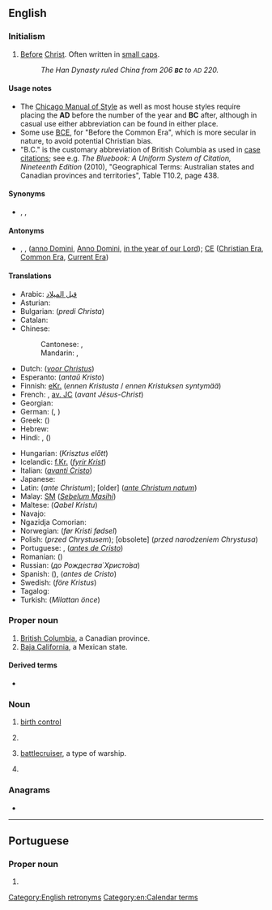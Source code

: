 {{also|bc|b.c.|b/c|B.C.}}
==English==

===Initialism===
{{wikipedia|Before Christ}}
{{en-initialism}}

# [[before|Before]] [[Christ]]. Often written in [[small caps]].
#: ''The Han Dynasty ruled China from 206 '''<small>BC</small>''' to <small>AD</small> 220.''

====Usage notes====
* The [[w:Chicago Manual of Style|Chicago Manual of Style]] as well as most house styles require placing the '''AD''' before the number of the year and '''BC''' after, although in casual use either abbreviation can be found in either place.
* Some use [[BCE]], for "Before the Common Era", which is more secular in nature, to avoid potential Christian bias.
* "B.C." is the customary abbreviation of British Columbia as used in [[case citation]]s; see e.g. ''The Bluebook: A Uniform System of Citation, Nineteenth Edition'' (2010), "Geographical Terms: Australian states and Canadian provinces and territories", Table T10.2, page 438.

====Synonyms====
* {{l|en|b.c.}}, {{l|en|BCE}}, {{l|en|B.C.}}

====Antonyms====
* {{l|en|a.d.}}, {{l|en|AD}}, {{l|en|A.D.}} ([[anno Domini]], [[Anno Domini]], [[in the year of our Lord]]); [[CE]] ([[Christian Era]], [[Common Era]], [[Current Era]])

====Translations====
{{trans-top|before Christ}}
* Arabic: {{t|ar|ق. م.|tr=Qabla Lmilad|alt=ق. م.|sc=Arab}} [[قبل الميلاد]] {{qualifier|formally}}
* Asturian: {{t|ast|edC}}
* Bulgarian: {{t|bg|пр. Xp.}} (''predi Christa'')
* Catalan: {{t+|ca|aC}}
* Chinese:
*: Cantonese: {{t|yue|公元前|tr=gung1 jyun4 cin4|sc=Hani}}, {{t|yue|主前|tr=zyu2 cin4|sc=Hani}} {{qualifier|Christian}}
*: Mandarin: {{t+|cmn|公元前|tr=gōngyuánqián|sc=Hani}}, {{t|cmn|主前|tr=zhǔqián|sc=Hani}} {{qualifier|Christian}}
* Dutch: {{t|nl|[[v. Chr.]]}} (''[[voor Christus]]'')
* Esperanto: {{t+|eo|a.K.}} (''antaŭ Kristo'')
* Finnish: [[eKr.]] (''ennen Kristusta'' / ''ennen Kristuksen syntymää'')
* French: {{t+|fr|av. J.-C.}}, [[av. JC]] (''avant Jésus-Christ'')
* Georgian: {{t+|ka|ძვ. წ.}}
* German: {{t+|de|v. Chr.}} ({{t|de|''vor Christus''}}, {{t|de|''vor Christo''}})
* Greek: {{t+|el|π.Χ.}} ({{t|el|''προ Χριστού''}})
* Hebrew: {{t+|he|לפנה״ס}}
* Hindi: {{t|hi|ई॰पू॰|sc=Deva}}, {{t|hi|ई.पू.|sc=Deva}} ({{t|hi|ईसा पूर्व}})
{{trans-mid}}
* Hungarian: {{t+|hu|Kr. e.}} (''Krisztus előtt'')
* Icelandic: [[f.Kr.]] (''[[fyrir Krist]]'')
* Italian: {{t|it|[[a.C.]]}} (''[[avanti Cristo]]'')
* Japanese: {{t+|ja|紀元前|tr=きげんぜん, kigenzen}}
* Latin: {{t+|la|a.C.}} (''ante Christum''); [older] {{t|la|a.Chr.n. / a.C.n.}} (''[[ante Christum natum]]'')
* Malay: [[SM]] (''[[Sebelum Masihi]]'')
* Maltese: {{t|mt|Q.K.}} (''Qabel Kristu'')
* Navajo: {{t|nv|Doodaatsaahii tʼah bítséedi}}
* Ngazidja Comorian: {{t|zdj|kaɓla wakati rilio nuwo|tr=kabla wakati rilio nuwo}}
* Norwegian: {{t+|no|f.Kr.}} (''før Kristi fødsel'')
* Polish: {{t+|pl|przed Chr.}} (''przed Chrystusem''); [obsolete] {{t|pl|p.n.Chr.}} (''przed narodzeniem Chrystusa'')
* Portuguese: {{t+|pt|a.C.}}, {{t|pt|A.C.}} (''[[antes de Cristo]]'')
* Romanian: {{t+|ro|î.Hr.}} ({{t|ro|''înainte de Hristos''}})
* Russian: {{t|ru|до Р. Хр.}} (''до Рождества́ Христо́ва'')
* Spanish: {{t|es|a. de J.C.}} ({{t|es|''antes de Jesucristo''}}), {{t|es|a.C.}} (''antes de Cristo'')
* Swedish: {{t+|sv|f.Kr.}} (''före Kristus'')
* Tagalog: {{t|tl|U.K.}} {{qualifier|Una kay Kristo}}
* Turkish: {{t+|tr|MÖ}} (''Milattan önce'')
{{trans-bottom}}

===Proper noun===
{{en-proper noun}}

# [[British Columbia]], a Canadian province.
# [[Baja California]], a Mexican state.

====Derived terms====
* {{l|en|BCer}}

===Noun===
{{en-noun|~}}

# [[birth control]]
# {{lb|en|chemistry}} {{initialism of|benzalkonium chloride|lang=en}}
# {{lb|en|US|navy}} [[battlecruiser]], a type of warship.
# {{lb|en|computer science}} {{initialism of|backward compatibility|lang=en}}

===Anagrams===
* {{anagrams|en|C.B.|CB|CνB|c&b}}

[[Category:English retronyms]]
[[Category:en:Calendar terms]]

----

==Portuguese==

===Proper noun===
{{pt-proper noun|m}}

# {{initialism of|{{w|Central Bank of Brazil|Banco Central}}|lang=pt}}